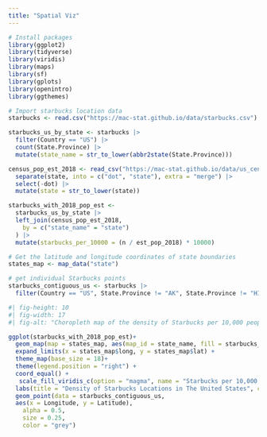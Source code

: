 ```yaml
---
title: "Spatial Viz"
---
```



```r
# Install packages
library(ggplot2)
library(tidyverse)
library(viridis)
library(maps)
library(sf)
library(gplots)
library(openintro)
library(ggthemes)
```


```r
# Import starbucks location data
starbucks <- read.csv("https://mac-stat.github.io/data/starbucks.csv")
```

```r
starbucks_us_by_state <- starbucks |>
  filter(Country == "US") |>
  count(State.Province) |>
  mutate(state_name = str_to_lower(abbr2state(State.Province)))
```

```r
census_pop_est_2018 <- read_csv("https://mac-stat.github.io/data/us_census_2018_state_pop_est.csv") |>
  separate(state, into = c("dot", "state"), extra = "merge") |>
  select(-dot) |>
  mutate(state = str_to_lower(state))

starbucks_with_2018_pop_est <-
  starbucks_us_by_state |>
  left_join(census_pop_est_2018,
    by = c("state_name" = "state")
  ) |>
  mutate(starbucks_per_10000 = (n / est_pop_2018) * 10000)
```

```r
# Get the latitude and longitude coordinates of state boundaries
states_map <- map_data("state")

```

```r
# get individual Starbucks points
starbucks_contiguous_us <- starbucks |>
  filter(Country == "US", State.Province != "AK", State.Province != "HI")
```

```r
#| fig-height: 10
#| fig-width: 17
#| fig-alt: "Choropleth map of the density of Starbucks per 10,000 people categorized by state. Lighter colors symbolize fewer Starbucks locations per 10,000, and darker colors symbolize greater locations per 10,00 people. Grey point markers to represent each individual Starbucks location. There is a pattern of higher denisty in the Western United States"

ggplot(starbucks_with_2018_pop_est)+
  geom_map(map = states_map, aes(map_id = state_name, fill = starbucks_per_10000))+
  expand_limits(x = states_map$long, y = states_map$lat) +
  theme_map(base_size = 18)+
  theme(legend.position = "right") + 
  coord_equal() + 
   scale_fill_viridis_c(option = "magma", name = "Starbucks per 10,000 people", direction = -1) +
  labs(title = "Density of Starbucks Locations in The United States", caption = "Cholorpleth map of the Density per 10,000 people of Starbucks locations in the United States. Created by Zach Marshak, Feb. 2025, data source Mac-Stat Git Hub(https://mac-stat.github.io/data/starbucks.csv)")+
  geom_point(data = starbucks_contiguous_us,
  aes(x = Longitude, y = Latitude),
    alpha = 0.5,
    size = 0.25,
    color = "grey")
```

